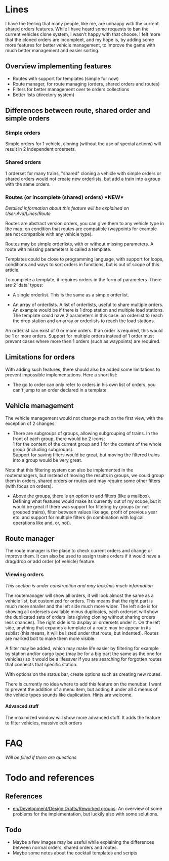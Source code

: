 {{en/Ambox| type=notice
| image=en/Manual/Base Set/Current event.png | alt=Status
| text=The current fase of this document is a '''draft''' that discribes a possible user interface. There is currently no implementation and this document doesn't care about coding, with the exception of limitations.
}}<br /><!-- small hack -->

= Lines =

I have the feeling that many people, like me, are unhappy with the current shared orders features. While I have heard some requests to ban the current vehicles clone system, I wasn't happy with that choose. I felt more that the cloned orders are incompleet, and my hope is, by adding some more features for better vehicle management, to improve the game with much better management and easier sorting.

{{en/Warning| the content is a draft and may be unreadable for people NOT having the same idea as I do. I will try to do my best to make the content more readable in the future.}}

{{en/Note| Feedback is always possible in the discussion section, so if you want more information, have questions about this project, feel free to ask there. Suggestions are welcome too.}}

== Overview implementing features ==

* Routes with support for templates (simple for now)
* Route manager, for route managing (orders, shared orders and routes)
* Filters for better management over te orders collections
* Better lists (directory system)

== Differences between route, shared order and simple orders ==

=== Simple orders ===

Simple orders for 1 vehicle, cloning (without the use of special actions) will result in 2 independent ordersets.

=== Shared orders ===

1 orderset for many trains, "shared" cloning a vehicle with simple orders or shared orders would not create new orderlists, but add a train into a group with the same orders.

=== Routes (or incomplete (shared) orders) *NEW*===

''Detailed information about this feature will be explained on User:Avd/Lines/Route''

Routes are abstract version orders, you can give them to any vehicle type in the map, on condition that routes are compatible (waypoints for example are not compatible with any vehicle type).

Routes may be simple orderlists, with or without missing parameters. A route with missing parameters is called a template.

Templates could be close to programming language, with support for loops, conditions and ways to sort orders in functions, but is out of scope of this article.

To complete a template, it requires orders in the form of parameters. There are 2 'data' types:

* A single orderlist. This is the same as a simple orderlist.

* An array of orderlists. A list of orderlists, useful to share multiple orders. An example would be if there is 1 drop station and multiple load stations. The template could have 2 parameters in this case: an orderlist to reach the drop station and an array or orderlists to reach the load stations.

An orderlist can exist of 0 or more orders. If an order is required, this would be 1 or more orders. Support for multiple orders instead of 1 order must prevent cases where more then 1 orders (such as waypoints) are required.

== Limitations for orders ==

With adding such features, there should also be added some limitations to prevent impossible implementations. Here a short list:

* The go to order can only refer to orders in his own list of orders, you can't jump to an order declared in a template

== Vehicle management ==

The vehicle management would not change much on the first view, with the exception of 2 changes:

* There are subgroups of groups, allowing subgrouping of trains. In the front of each group, there would be 2 icons;<br />1 for the content of the current group and 1 for the content of the whole group (including subgroups).<br /> Support for saving filters would be great, but moving the filtered trains into a group would be very great.

Note that this filtering system can also be implemented in the routemanagers, but instead of moving the results in groups, we could group them in orders, shared orders or routes and may require some other filters (with focus on orders).

* Above the groups, there is an option to add filters (like a mailbox). Defining what features would make its currently out of my scope, but it would be great if there was support for filtering by groups (or not grouped trains), filter between values like age, profit of previous year etc. and support for multiple filters (in combination with logical operations like and, or, not).

== Route manager ==

The route manager is the place to check current orders and change or improve them. It can also be used to assign trains orders if it would have a drag/drop or add order (of vehicle) feature.

=== Viewing orders ===
''This section is under construction and may lack/mis much information''

The routemanager will show all orders, it will look almost the same as a vehicle list, but customized for orders. This means that the right part is much more smaller and the left side much more wider. The left side is for showing all ordersets available minus duplicates, each orderset will show the duplicated sets of orders lists (giving cloning without sharing orders less chances). The right side is to display all ordersets under it. On the left side, anything that expands a template of a route may be appear in its sublist (this means, it will be listed under that route, but indented). Routes are marked bolt to make them more visible.

A filter may be added, which may make life easier by filtering for example by station and/or cargo type (may be for a big part the same as the one for vehicles) so it would be a lifesaver if you are searching for forgotten routes that connects that specific station.

With options on the status bar, create options such as creating new routes.

There is currently no idea where to add this feature on the menubar. I want to prevent the addition of a menu item, but adding it under all 4 menus of the vehicle types sounds like duplication. Hints are welcome.

==== Advanced stuff ====
The maximized window will show more advanced stuff. It adds the feature to filter vehicles, massive edit orders

= FAQ =
''Will be filled if there are questions''

= Todo and references =
== References ==
* [[en/Development/Design Drafts/Reworked groups]]: An overview of some problems for the implementation, but luckily also with some solutions.

== Todo ==

* Maybe a few images may be useful while explaining the differences between normal orders, shared orders and routes.
* Maybe some notes about the cocktail templates and scripts
